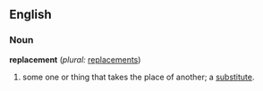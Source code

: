 ==English==

===Noun===
'''replacement'''  (''plural:'' [[replacements]])
# some one or thing that takes the place of another; a [[substitute]].
